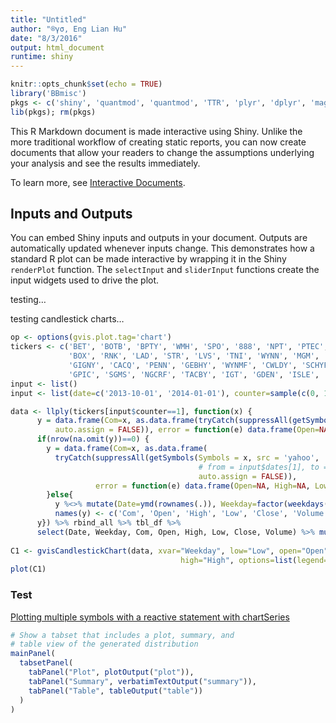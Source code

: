 ```yaml
---
title: "Untitled"
author: "®γσ, Eng Lian Hu"
date: "8/3/2016"
output: html_document
runtime: shiny
---
```


```r
knitr::opts_chunk$set(echo = TRUE)
library('BBmisc')
pkgs <- c('shiny', 'quantmod', 'quantmod', 'TTR', 'plyr', 'dplyr', 'magrittr', 'googleVis', 'lubridate')
lib(pkgs); rm(pkgs)
```

This R Markdown document is made interactive using Shiny. Unlike the more traditional workflow of creating static reports, you can now create documents that allow your readers to change the assumptions underlying your analysis and see the results immediately. 

To learn more, see [Interactive Documents](http://rmarkdown.rstudio.com/authoring_shiny.html).

## Inputs and Outputs

You can embed Shiny inputs and outputs in your document. Outputs are automatically updated whenever inputs change.  This demonstrates how a standard R plot can be made interactive by wrapping it in the Shiny `renderPlot` function. The `selectInput` and `sliderInput` functions create the input widgets used to drive the plot.

testing...

testing candlestick charts...

```r
op <- options(gvis.plot.tag='chart')
tickers <- c('BET', 'BOTB', 'BPTY', 'WMH', 'SPO', '888', 'NPT', 'PTEC', 'PCGE', 'TTR', 'GVC', 'WEB', 
             'BOX', 'RNK', 'LAD', 'STR', 'LVS', 'TNI', 'WYNN', 'MGM', 'MPEL', 'MCRI', 'GXYEY', 'BYD', 
             'GIGNY', 'CACQ', 'PENN', 'GEBHY', 'WYNMF', 'CWLDY', 'SCHYF', 'SKYZF', 'MCHVY', 'EGT', 
             'GPIC', 'SGMS', 'NGCRF', 'TACBY', 'IGT', 'GDEN', 'ISLE', 'GLXZ', 'SJMHF', 'PDSSF', 'PNK') %>% sort
input <- list()
input <- list(date=c('2013-10-01', '2014-01-01'), counter=sample(c(0, 1), length(tickers), replace=TRUE))

data <- llply(tickers[input$counter==1], function(x) {
      y = data.frame(Com=x, as.data.frame(tryCatch(suppressAll(getSymbols(Symbols = x, src = 'google', 
          auto.assign = FALSE)), error = function(e) data.frame(Open=NA, High=NA, Low=NA, Close=NA, Volume=NA)))); 
      if(nrow(na.omit(y))==0) {
        y = data.frame(Com=x, as.data.frame(
          tryCatch(suppressAll(getSymbols(Symbols = x, src = 'yahoo', 
                                          # from = input$dates[1], to = input$dates[2], 
                                          auto.assign = FALSE)), 
                   error = function(e) data.frame(Open=NA, High=NA, Low=NA, Close=NA, Volume=NA))))
        }else{
          y %<>% mutate(Date=ymd(rownames(.)), Weekday=factor(weekdays(Date)));
          names(y) <- c('Com', 'Open', 'High', 'Low', 'Close', 'Volume', 'Date', 'Weekday')}; 
      y}) %>% rbind_all %>% tbl_df %>% 
      select(Date, Weekday, Com, Open, High, Low, Close, Volume) %>% mutate(Com=factor(Com)) %>% tryCatch(suppressAll(data %>% filter(Date >= input$dates[1] & Date <= input$dates[2])))
    
C1 <- gvisCandlestickChart(data, xvar="Weekday", low="Low", open="Open", close="Close",
                                      high="High", options=list(legend='none', gvis.editor="Edit me!"))
plot(C1)
```

### Test

[Plotting multiple symbols with a reactive statement with chartSeries](http://stackoverflow.com/questions/31641704/plotting-multiple-symbols-with-a-reactive-statement-with-chartseries)

```r
# Show a tabset that includes a plot, summary, and
# table view of the generated distribution
mainPanel(
  tabsetPanel(
    tabPanel("Plot", plotOutput("plot")),
    tabPanel("Summary", verbatimTextOutput("summary")),
    tabPanel("Table", tableOutput("table"))
  )
)
```
